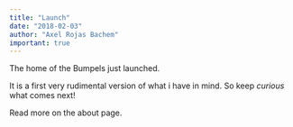 ```yaml
---
title: "Launch"
date: "2018-02-03"
author: "Axel Rojas Bachem"
important: true
---
```


The home of the Bumpels just launched.

It is a first very rudimental version of what i have in mind. So keep _curious_ what comes next!

Read more on the <Link to="/about">about</Link> page.
